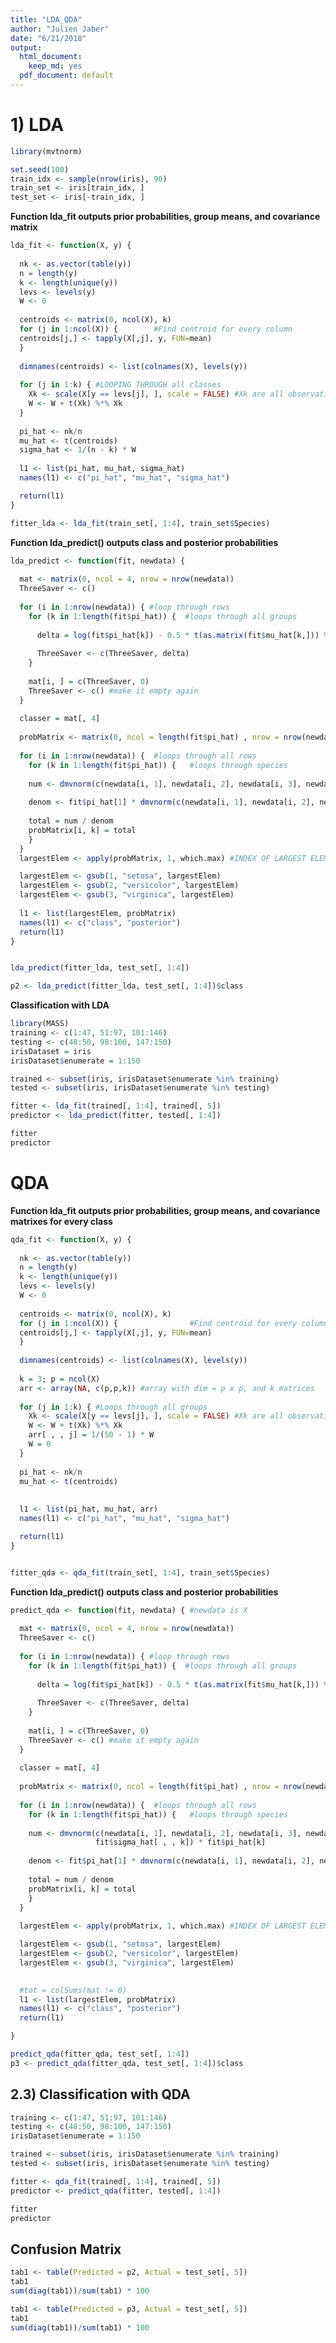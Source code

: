 ```yaml
---
title: "LDA_QDA"
author: "Julien Jaber"
date: "6/21/2018"
output:
  html_document: 
    keep_md: yes
  pdf_document: default
---
```


# 1) LDA

```r
library(mvtnorm)
```

```r
set.seed(100)
train_idx <- sample(nrow(iris), 90)
train_set <- iris[train_idx, ]
test_set <- iris[-train_idx, ]
```


**Function lda_fit outputs prior probabilities, group means, and covariance matrix**

```r
lda_fit <- function(X, y) {
  
  nk <- as.vector(table(y))
  n = length(y)
  k <- length(unique(y))
  levs <- levels(y)
  W <- 0
  
  centroids <- matrix(0, ncol(X), k)
  for (j in 1:ncol(X)) {        #Find centroid for every column
  centroids[j,] <- tapply(X[,j], y, FUN=mean)
  }
  
  dimnames(centroids) <- list(colnames(X), levels(y))
  
  for (j in 1:k) { #LOOPING THROUGH all classes
    Xk <- scale(X[y == levs[j], ], scale = FALSE) #Xk are all observations centered
    W <- W + t(Xk) %*% Xk
  }
  
  pi_hat <- nk/n
  mu_hat <- t(centroids)
  sigma_hat <- 1/(n - k) * W
  
  l1 <- list(pi_hat, mu_hat, sigma_hat)
  names(l1) <- c("pi_hat", "mu_hat", "sigma_hat")  

  return(l1)
}

fitter_lda <- lda_fit(train_set[, 1:4], train_set$Species)
```


**Function lda_predict() outputs class and posterior probabilities**

```r
lda_predict <- function(fit, newdata) {
  
  mat <- matrix(0, ncol = 4, nrow = nrow(newdata))
  ThreeSaver <- c()
  
  for (i in 1:nrow(newdata)) { #loop through rows
    for (k in 1:length(fit$pi_hat)) {  #loops through all groups
      
      delta = log(fit$pi_hat[k]) - 0.5 * t(as.matrix(fit$mu_hat[k,])) %*%   solve(as.matrix(fit$sigma_hat)) %*% as.matrix(fit$mu_hat[k,]) + t(as.matrix(fit$mu_hat[k,])) %*% solve(as.matrix(fit$sigma_hat)) %*% t(as.matrix(newdata[i,]))
      
      ThreeSaver <- c(ThreeSaver, delta)
    }
    
    mat[i, ] = c(ThreeSaver, 0)
    ThreeSaver <- c() #make it empty again
  }
  
  classer = mat[, 4]
  
  probMatrix <- matrix(0, ncol = length(fit$pi_hat) , nrow = nrow(newdata)) #creates empty probability matrix
  
  for (i in 1:nrow(newdata)) {  #loops through all rows
    for (k in 1:length(fit$pi_hat)) {   #loops through species
      
    num <- dmvnorm(c(newdata[i, 1], newdata[i, 2], newdata[i, 3], newdata[i, 4]), fit$mu_hat[k, ], fit$sigma_hat) * fit$pi_hat[k]
    
    denom <- fit$pi_hat[1] * dmvnorm(c(newdata[i, 1], newdata[i, 2], newdata[i, 3], newdata[i, 4]), fit$mu_hat[1, ], fit$sigma_hat) + fit$pi_hat[2] * dmvnorm(c(newdata[i, 1], newdata[i, 2], newdata[i, 3], newdata[i, 4]), fit$mu_hat[2, ], fit$sigma_hat) + fit$pi_hat[3] * dmvnorm(c(newdata[i, 1], newdata[i, 2], newdata[i, 3], newdata[i, 4]), fit$mu_hat[3, ], fit$sigma_hat)
    
    total = num / denom
    probMatrix[i, k] = total
    }
  }
  largestElem <- apply(probMatrix, 1, which.max) #INDEX OF LARGEST ELEMENT

  largestElem <- gsub(1, "setosa", largestElem)
  largestElem <- gsub(2, "versicolor", largestElem)
  largestElem <- gsub(3, "virginica", largestElem)
  
  l1 <- list(largestElem, probMatrix)
  names(l1) <- c("class", "posterior")
  return(l1)
}


lda_predict(fitter_lda, test_set[, 1:4])

p2 <- lda_predict(fitter_lda, test_set[, 1:4])$class
```


**Classification with LDA**

```r
library(MASS)
training <- c(1:47, 51:97, 101:146)
testing <- c(48:50, 98:100, 147:150)
irisDataset = iris
irisDataset$enumerate = 1:150

trained <- subset(iris, irisDataset$enumerate %in% training)
tested <- subset(iris, irisDataset$enumerate %in% testing)

fitter <- lda_fit(trained[, 1:4], trained[, 5])
predictor <- lda_predict(fitter, tested[, 1:4])

fitter
predictor
```  


# QDA

**Function lda_fit outputs prior probabilities, group means, and covariance matrixes for every class**

```r
qda_fit <- function(X, y) {
  
  nk <- as.vector(table(y))
  n = length(y)
  k <- length(unique(y))
  levs <- levels(y)
  W <- 0
  
  centroids <- matrix(0, ncol(X), k)
  for (j in 1:ncol(X)) {                #Find centroid for every column
  centroids[j,] <- tapply(X[,j], y, FUN=mean)
  }
  
  dimnames(centroids) <- list(colnames(X), levels(y))
  
  k = 3; p = ncol(X)
  arr <- array(NA, c(p,p,k)) #array with dim = p x p, and k matrices
  
  for (j in 1:k) { #Loops through all groups
    Xk <- scale(X[y == levs[j], ], scale = FALSE) #Xk are all observations centered
    W <- W + t(Xk) %*% Xk
    arr[ , , j] = 1/(50 - 1) * W
    W = 0
  }
  
  pi_hat <- nk/n
  mu_hat <- t(centroids)
  
  
  l1 <- list(pi_hat, mu_hat, arr)
  names(l1) <- c("pi_hat", "mu_hat", "sigma_hat")  

  return(l1)
}


fitter_qda <- qda_fit(train_set[, 1:4], train_set$Species)
```

**Function lda_predict() outputs class and posterior probabilities**

```r
predict_qda <- function(fit, newdata) { #newdata is X
  
  mat <- matrix(0, ncol = 4, nrow = nrow(newdata))
  ThreeSaver <- c()
  
  for (i in 1:nrow(newdata)) { #loop through rows
    for (k in 1:length(fit$pi_hat)) {  #loops through all groups
      
      delta = log(fit$pi_hat[k]) - 0.5 * t(as.matrix(fit$mu_hat[k,])) %*%   solve(as.matrix(fit$sigma_hat[, , k])) %*% as.matrix(fit$mu_hat[k,]) + t(as.matrix(fit$mu_hat[k,])) %*% solve(as.matrix(fit$sigma_hat[, , k])) %*% t(as.matrix(newdata[i,]))
      
      ThreeSaver <- c(ThreeSaver, delta)
    }
    
    mat[i, ] = c(ThreeSaver, 0)
    ThreeSaver <- c() #make it empty again
  }
  
  classer = mat[, 4]
  
  probMatrix <- matrix(0, ncol = length(fit$pi_hat) , nrow = nrow(newdata)) #creates empty probability matrix
  
  for (i in 1:nrow(newdata)) {  #loops through all rows
    for (k in 1:length(fit$pi_hat)) {   #loops through species
      
    num <- dmvnorm(c(newdata[i, 1], newdata[i, 2], newdata[i, 3], newdata[i, 4]), fit$mu_hat[k, ], 
                   fit$sigma_hat[ , , k]) * fit$pi_hat[k]
    
    denom <- fit$pi_hat[1] * dmvnorm(c(newdata[i, 1], newdata[i, 2], newdata[i, 3], newdata[i, 4]), fit$mu_hat[1, ], fit$sigma_hat[, , 1]) + fit$pi_hat[2] * dmvnorm(c(newdata[i, 1], newdata[i, 2], newdata[i, 3], newdata[i, 4]), fit$mu_hat[2, ], fit$sigma_hat[, , 2]) + fit$pi_hat[3] * dmvnorm(c(newdata[i, 1], newdata[i, 2], newdata[i, 3], newdata[i, 4]), fit$mu_hat[3, ], fit$sigma_hat[, , 3])
    
    total = num / denom
    probMatrix[i, k] = total
    }
  }
  
  largestElem <- apply(probMatrix, 1, which.max) #INDEX OF LARGEST ELEMENT

  largestElem <- gsub(1, "setosa", largestElem)
  largestElem <- gsub(2, "versicolor", largestElem)
  largestElem <- gsub(3, "virginica", largestElem)

  
  #tot = colSums(mat != 0)
  l1 <- list(largestElem, probMatrix)
  names(l1) <- c("class", "posterior")
  return(l1)

}

predict_qda(fitter_qda, test_set[, 1:4])
p3 <- predict_qda(fitter_qda, test_set[, 1:4])$class
```

## 2.3) Classification with QDA

```r
training <- c(1:47, 51:97, 101:146)
testing <- c(48:50, 98:100, 147:150)
irisDataset$enumerate = 1:150

trained <- subset(iris, irisDataset$enumerate %in% training)
tested <- subset(iris, irisDataset$enumerate %in% testing)

fitter <- qda_fit(trained[, 1:4], trained[, 5])
predictor <- predict_qda(fitter, tested[, 1:4])

fitter
predictor
```



## Confusion Matrix

```r
tab1 <- table(Predicted = p2, Actual = test_set[, 5])
tab1
sum(diag(tab1))/sum(tab1) * 100
```

```r
tab1 <- table(Predicted = p3, Actual = test_set[, 5])
tab1
sum(diag(tab1))/sum(tab1) * 100
```